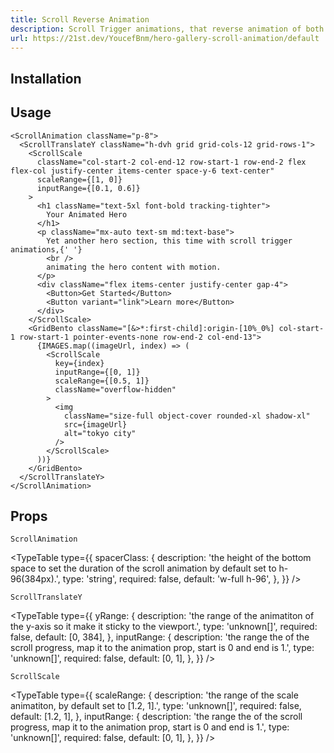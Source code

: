 ```yaml
---
title: Scroll Reverse Animation
description: Scroll Trigger animations, that reverse animation of both gallery images and text in different range on scroll.
url: https://21st.dev/YoucefBnm/hero-gallery-scroll-animation/default
---
```


<ComponentPreview name="scroll-reverse-scale-animation-demo" />

## Installation

<ComponentInstallation name="scroll-animation" />

## Usage

```tsx
<ScrollAnimation className="p-8">
  <ScrollTranslateY className="h-dvh grid grid-cols-12 grid-rows-1">
    <ScrollScale
      className="col-start-2 col-end-12 row-start-1 row-end-2 flex flex-col justify-center items-center space-y-6 text-center"
      scaleRange={[1, 0]}
      inputRange={[0.1, 0.6]}
    >
      <h1 className="text-5xl font-bold tracking-tighter">
        Your Animated Hero
      </h1>
      <p className="mx-auto text-sm md:text-base">
        Yet another hero section, this time with scroll trigger animations,{' '}
        <br />
        animating the hero content with motion.
      </p>
      <div className="flex items-center justify-center gap-4">
        <Button>Get Started</Button>
        <Button variant="link">Learn more</Button>
      </div>
    </ScrollScale>
    <GridBento className="[&>*:first-child]:origin-[10%_0%] col-start-1 row-start-1 pointer-events-none row-end-2 col-end-13">
      {IMAGES.map((imageUrl, index) => (
        <ScrollScale
          key={index}
          inputRange={[0, 1]}
          scaleRange={[0.5, 1]}
          className="overflow-hidden"
        >
          <img
            className="size-full object-cover rounded-xl shadow-xl"
            src={imageUrl}
            alt="tokyo city"
          />
        </ScrollScale>
      ))}
    </GridBento>
  </ScrollTranslateY>
</ScrollAnimation>
```

## Props

`ScrollAnimation`

<TypeTable
  type={{
    spacerClass: {
      description:
        'the height of the bottom space to set the duration of the scroll animation by default set to h-96(384px).',
      type: 'string',
      required: false,
      default: 'w-full h-96',
    },
  }}
/>

`ScrollTranslateY`

<TypeTable
  type={{
    yRange: {
      description:
        'the range of the animatiton of the y-axis so it make it sticky to the viewport.',
      type: 'unknown[]',
      required: false,
      default: [0, 384],
    },
    inputRange: {
      description:
        'the range the of the scroll progress, map it to the animation prop, start is 0 and end is 1.',
      type: 'unknown[]',
      required: false,
      default: [0, 1],
    },
  }}
/>

`ScrollScale`

<TypeTable
  type={{
    scaleRange: {
      description:
        'the range of the scale animatiton, by default set to [1.2, 1].',
      type: 'unknown[]',
      required: false,
      default: [1.2, 1],
    },
    inputRange: {
      description:
        'the range the of the scroll progress, map it to the animation prop, start is 0 and end is 1.',
      type: 'unknown[]',
      required: false,
      default: [0, 1],
    },
  }}
/>
